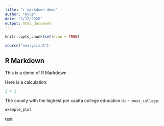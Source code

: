 ```yaml
---
title: "r markdown demo"
author: "Kyle"
date: "2/12/2020"
output: html_document
---
```


```r
knitr::opts_chunk$set(echo = TRUE)
```

```r
source("analysis.R")

```

## R Markdown
This is a demo of R Markdown

Here is a calculation:
```r
2 + 2
```


The county with the highest per capita college education is: `r most_college`.


```r
example_plot
```

test